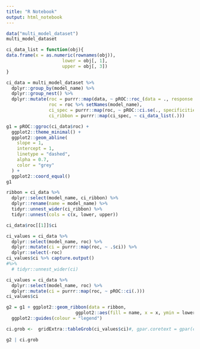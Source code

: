 ```yaml
---
title: "R Notebook"
output: html_notebook
---
```


```r
data("multi_model_dataset")
multi_model_dataset
```


```r
ci_data_list = function(obj){
data.frame(x = as.numeric(rownames(obj)),
                     lower = obj[, 1],
                     upper = obj[, 3])
}

ci_data = multi_model_dataset %>% 
  dplyr::group_by(model_name) %>% 
  dplyr::group_nest() %>% 
  dplyr::mutate(roc = purrr::map(data, ~ pROC::roc_(data = ., response = "outcomes", predictor = "predictions", ci = TRUE, plot=FALSE)),
                roc = roc %>% setNames(model_name),
                ci_spec = purrr::map(roc, ~ pROC::ci.se(., specificities = seq(0, 1, l = 25))), 
                ci_ribbon = purrr::map(ci_spec, ~ ci_data_list(.)))
```


```r
g1 = pROC::ggroc(ci_data$roc) +
  ggplot2::theme_minimal() + 
  ggplot2::geom_abline(
    slope = 1,
    intercept = 1,
    linetype = "dashed",
    alpha = 0.7,
    color = "grey"
  ) +
  ggplot2::coord_equal()
g1

ribbon = ci_data %>% 
  dplyr::select(model_name, ci_ribbon) %>% 
  dplyr::rename(name = model_name) %>% 
  tidyr::unnest_wider(ci_ribbon) %>% 
  tidyr::unnest(cols = c(x, lower, upper))

ci_data$roc[[1]]$ci

ci_values = ci_data %>% 
  dplyr::select(model_name, roc) %>% 
  dplyr::mutate(ci = purrr::map(roc, ~ .$ci)) %>% 
  dplyr::select(-roc)
ci_values$ci %>% capture.output()
#%>% 
  # tidyr::unnest_wider(ci)

ci_values = ci_data %>% 
  dplyr::select(model_name, roc) %>% 
  dplyr::mutate(ci = purrr::map(roc, ~ pROC::ci(.))) 
ci_values$ci

g2 = g1 + ggplot2::geom_ribbon(data = ribbon,
                          ggplot2::aes(fill = name, x = x, ymin = lower, ymax = upper), alpha = 0.15, inherit.aes = FALSE)+
  ggplot2::guides(colour = "legend")

ci.grob <-  gridExtra::tableGrob(ci_values$ci)#, gpar.coretext = gpar(col = "black", cex = 1))

g2 | ci.grob

```



